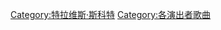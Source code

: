 {{noteTA
|1=zh-cn:特拉维斯·斯科特; zh-hk:特拉維斯·史葛; zh-tw:崔維斯·史考特;
}}
{{Category explanation|'''[[特拉维斯·斯科特|特拉维斯·斯科特]]'''的歌曲。關於特拉维斯·斯科特創作和聯合創作的歌曲，請見「[[:Category:特拉维斯·斯科特创作的歌曲|:Category:特拉维斯·斯科特创作的歌曲]]」}}

{{DEFAULTSORT:Scott, Travis}}
[[Category:特拉维斯·斯科特|Category:特拉维斯·斯科特]]
[[Category:各演出者歌曲|Category:各演出者歌曲]]